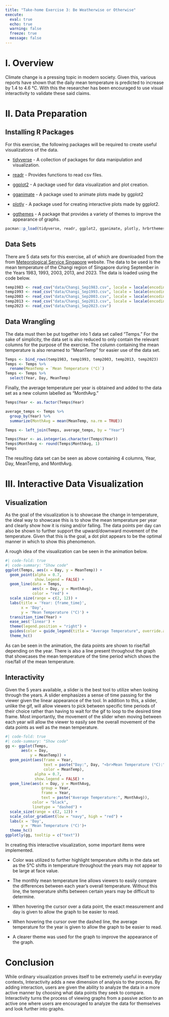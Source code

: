 ```yaml
---
title: "Take-home Exercise 3: Be Weatherwise or Otherwise"
execute:
  eval: true
  echo: true
  warning: false
  freeze: true
  message: false
---
```


# I. Overview

Climate change is a pressing topic in modern society. Given this, various reports have shown that the daily mean temperature is predicted to increase by 1.4 to 4.6 °C. With this the researcher has been encouraged to use visual interactivity to validate these said claims.

# II. Data Preparation

## Installing R Packages

For this exercise, the following packages will be required to create useful visualizations of the data.

-   [tidyverse](https://www.tidyverse.org) - A collection of packages for data manipulation and visualization.

-   [readr](https://readr.tidyverse.org) - Provides functions to read csv files.

-   [ggplot2](https://ggplot2.tidyverse.org) - A package used for data visualization and plot creation.

-   [gganimate](https://gganimate.com) - A package used to animate plots made by ggplot2

-   [plotly](https://plotly.com) - A package used for creating interactive plots made by ggplot2.

-   [ggthemes](https://ggplot2.tidyverse.org/reference/ggtheme.html) - A package that provides a variety of themes to improve the appearance of graphs.

```r
pacman::p_load(tidyverse, readr, ggplot2, gganimate, plotly, hrbrthemes, ggthemes) 
```

## Data Sets

There are 5 data sets for this exercise, all of which are downloaded from the from [Meteorological Service Singapore](http://www.weather.gov.sg/home/) website. The data to be used is the mean temperature of the Changi region of Singapore during September in the Years 1983, 1993, 2003, 2013, and 2023. The data is loaded using the code below.

```r
temp1983 <- read_csv("data/Changi_Sep1983.csv", locale = locale(encoding = "latin1"))
temp1993 <- read_csv("data/Changi_Sep1993.csv", locale = locale(encoding = "latin1"))
temp2003 <- read_csv("data/Changi_Sep2003.csv", locale = locale(encoding = "latin1"))
temp2013 <- read_csv("data/Changi_Sep2013.csv", locale = locale(encoding = "latin1"))
temp2023 <- read_csv("data/Changi_Sep2023.csv")
```

## Data Wrangling

The data must then be put together into 1 data set called "Temps." For the sake of simplicity, the data set is also reduced to only contain the relevant columns for the purpose of the exercise. The column containing the mean temperature is also renamed to "MeanTemp" for easier use of the data set.

```r
Temps <- bind_rows(temp1983, temp1993, temp2003, temp2013, temp2023)
Temps <- Temps %>%
  rename(MeanTemp = `Mean Temperature (°C)`)
Temps <- Temps %>%
  select(Year, Day, MeanTemp)
```

Finally, the average temperature per year is obtained and added to the data set as a new column labelled as "MonthAvg."

```r
Temps$Year <- as.factor(Temps$Year)

average_temps <- Temps %>%
  group_by(Year) %>%
  summarize(MonthAvg = mean(MeanTemp, na.rm = TRUE))

Temps <- left_join(Temps, average_temps, by = "Year")

Temps$Year <- as.integer(as.character(Temps$Year))
Temps$MonthAvg <- round(Temps$MonthAvg, 1)
Temps
```

The resulting data set can be seen as above containing 4 columns, Year, Day, MeanTemp, and MonthAvg.

# III. Interactive Data Visualization

## Visualization

As the goal of the visualization is to showcase the change in temperature, the ideal way to showcase this is to show the mean temperature per year and clearly show how it is rising and/or falling. The data points per day can also be shown to further support the upward/downward movement of the temperature. Given that this is the goal, a dot plot appears to be the optimal manner in which to show this phenomenon.

A rough idea of the visualization can be seen in the animation below.

```r
#| code-fold: true
#| code-summary: "Show code"
ggplot(Temps, aes(x = Day, y = MeanTemp)) +
  geom_point(alpha = 0.7,
             show.legend = FALSE) +
  geom_line(data = Temps,
            aes(x = Day, y = MonthAvg),
            color = "red") +
  scale_size(range = c(2, 12)) +
  labs(title = 'Year: {frame_time}', 
       x = 'Day', 
       y = 'Mean Temperature (°C)') +
  transition_time(Year) + 
  ease_aes('linear') +
  theme(legend.position = "right") +
  guides(color = guide_legend(title = "Average Temperature", override.aes = list(color = "red", linetype = "dashed")))+
  theme_hc()
```

As can be seen in the animation, the data points are shown to rise/fall depending on the year. There is also a line present throughout the graph that showcases the mean temperature of the time period which shows the rise/fall of the mean temperature.

## Interactivity

Given the 5 years available, a slider is the best tool to utilize when looking through the years. A slider emphasizes a sense of time passing for the viewer given the linear appearance of the tool. In addition to this, a slider, unlike the gif, will allow viewers to pick between specific time periods of their choice rather than having to wait for the gif to loop to the desired time frame. Most importantly, the movement of the slider when moving between each year will allow the viewer to easily see the overall movement of the data points as well as the mean temperature.

```r
#| code-fold: true
#| code-summary: "Show code"
gg <- ggplot(Temps, 
       aes(x = Day, 
           y = MeanTemp)) +
  geom_point(aes(frame = Year, 
                 text = paste("Day:", Day, "<br>Mean Temperature (°C):", MeanTemp),
                 color = MeanTemp),
             alpha = 0.7, 
             show.legend = FALSE) +
  geom_line(aes(x = Day, y = MonthAvg,
                group = Year,
                frame = Year,
                text = paste("Average Temperature:", MonthAvg)),
            color = "black",
            linetype = "dashed") +
  scale_size(range = c(2, 12)) +
  scale_color_gradient(low = "navy", high = "red") +
  labs(x = 'Day', 
       y = 'Mean Temperature (°C)')+
  theme_hc()
ggplotly(gg, tooltip = c("text"))
```

In creating this interactive visualization, some important items were implemented.

-   Color was utilized to further highlight temperature shifts in the data set as the 5°C shifts in temperature throughout the years may not appear to be large at face value.

-   The monthly mean temperature line allows viewers to easily compare the differences between each year's overall temperature. Without this line, the temperature shifts between certain years may be difficult to determine.

-   When hovering the cursor over a data point, the exact measurement and day is given to allow the graph to be easier to read.

-   When hovering the cursor over the dashed line, the average temperature for the year is given to allow the graph to be easier to read.

-   A clearer theme was used for the graph to improve the appearance of the graph.

# Conclusion

While ordinary visualization proves itself to be extremely useful in everyday contexts, Interactivity adds a new dimension of analysis to the process. By adding interaction, users are given the ability to analyze the data in a more active manner by choosing what data points they seek to compare. Interactivity turns the process of viewing graphs from a passive action to an active one where users are encouraged to analyze the data for themselves and look further into graphs.
